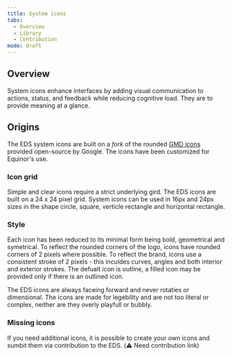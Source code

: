 ```yaml
---
title: System icons
tabs:
  - Overview
  - Library
  - Contribution
mode: draft
---
```



## Overview

System icons enhance interfaces by adding visual communication to actions, status, and feedback while reducing cognitive load. They are to provide meaning at a glance. 


## Origins 
The EDS system icons are built on a _fork_ of the rounded [GMD icons](https://material.io/tools/icons/?style=round) provided open-source by Google. The icons have been customized for Equinor's use. 


### Icon grid

Simple and clear icons require a strict underlying gird. The EDS icons are built on a 24 x 24 pixel grid. System icons can be used in 16px and 24px sizes in the shape circle, square, verticle rectangle and horizontal rectangle. 


### Style 

Each icon has been reduced to its minimal form being bold, geometrical and symetrical. To reflect the rounded corners of the logo, icons have rounded corners of 2 pixels where possible. To reflect the brand, icons use a consistent stroke of 2 pixels - this inculdes curves, angles and both interior and exterior strokes. The defualt icon is outline, a filled icon may be provided only if there is an outlined icon.

The EDS icons are always faceing forward and never rotaties or dimensional. The icons are made for legebility and are not too literal or complex, neither are they overly playfull or bubbly. 


### Missing icons

If you need additional icons, it is possible to create your own icons and sumbit them via contribution to the EDS. (:warning: Need contribution link)
